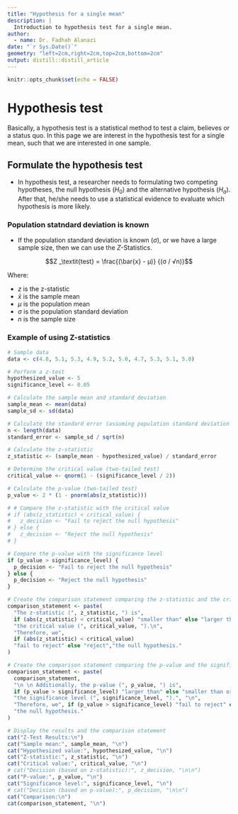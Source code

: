 ```yaml
---
title: "Hypothesis for a single mean"
description: |
  Introduction to hypothesis test for a single mean.
author:
  - name: Dr. Fadhah Alanazi
date: "`r Sys.Date()`"
geometry: "left=2cm,right=2cm,top=2cm,bottom=2cm"
output: distill::distill_article
---
```


```r
knitr::opts_chunk$set(echo = FALSE)
```

# Hypothesis test

Basically, a hypothesis test is a statistical method to test a claim, believes or a status quo. In this page we are interest in the
hypothesis test for a single mean, such that we are interested in one sample. 

## Formulate the hypothesis test

- In hypothesis test, a researcher needs to formulating two competing hypotheses, the null hypothesis ($H_0$) and the alternative hypothesis
($H_a$). After that, he/she needs to use a statistical evidence to evaluate which hypothesis is more likely.

### Population statndard deviation is known

- If the population standard deviation is known ($\sigma$), or we have a large sample size, then we can use the $Z$-Statistics. 

$$Z _\textit{test} = \frac{(\bar{x} - μ)} {(σ / √n)}$$

Where:

- $z$ is the z-statistic
- $\bar{x}$ is the sample mean
- $μ$ is the population mean
- $σ$ is the population standard deviation
- $n$ is the sample size

### Example of using Z-statistics 

```r
# Sample data
data <- c(4.8, 5.1, 5.3, 4.9, 5.2, 5.0, 4.7, 5.3, 5.1, 5.0)

# Perform a z-test
hypothesized_value <- 5
significance_level <- 0.05

# Calculate the sample mean and standard deviation
sample_mean <- mean(data)
sample_sd <- sd(data)

# Calculate the standard error (assuming population standard deviation is known)
n <- length(data)
standard_error <- sample_sd / sqrt(n)

# Calculate the z-statistic
z_statistic <- (sample_mean - hypothesized_value) / standard_error

# Determine the critical value (two-tailed test)
critical_value <- qnorm(1 - (significance_level / 2))

# Calculate the p-value (two-tailed test)
p_value <- 2 * (1 - pnorm(abs(z_statistic)))

# # Compare the z-statistic with the critical value
# if (abs(z_statistic) < critical_value) {
#   z_decision <- "Fail to reject the null hypothesis"
# } else {
#   z_decision <- "Reject the null hypothesis"
# }

# Compare the p-value with the significance level
if (p_value > significance_level) {
  p_decision <- "Fail to reject the null hypothesis"
} else {
  p_decision <- "Reject the null hypothesis"
}

# Create the comparison statement comparing the z-statistic and the critical value
comparison_statement <- paste(
  "The z-statistic (", z_statistic, ") is",
  if (abs(z_statistic) < critical_value) "smaller than" else "larger than or equal to",
  "the critical value (", critical_value, ").\n",
  "Therefore, we",
  if (abs(z_statistic) < critical_value)
  "fail to reject" else "reject","the null hypothesis."
)

# Create the comparison statement comparing the p-value and the significance level
comparison_statement <- paste(
  comparison_statement,
  "\n \n Additionally, the p-value (", p_value, ") is",
  if (p_value > significance_level) "larger than" else "smaller than or equal to",
  "the significance level (", significance_level, ").", "\n",
  "Therefore, we", if (p_value > significance_level) "fail to reject" else "reject",
  "the null hypothesis."
)

# Display the results and the comparison statement
cat("Z-Test Results:\n")
cat("Sample mean:", sample_mean, "\n")
cat("Hypothesized value:", hypothesized_value, "\n")
cat("Z-statistic:", z_statistic, "\n")
cat("Critical value:", critical_value, "\n")
# cat("Decision (based on z-statistic):", z_decision, "\n\n")
cat("P-value:", p_value, "\n")
cat("Significance level:", significance_level, "\n")
# cat("Decision (based on p-value):", p_decision, "\n\n")
cat("Comparison:\n")
cat(comparison_statement, "\n")
```


